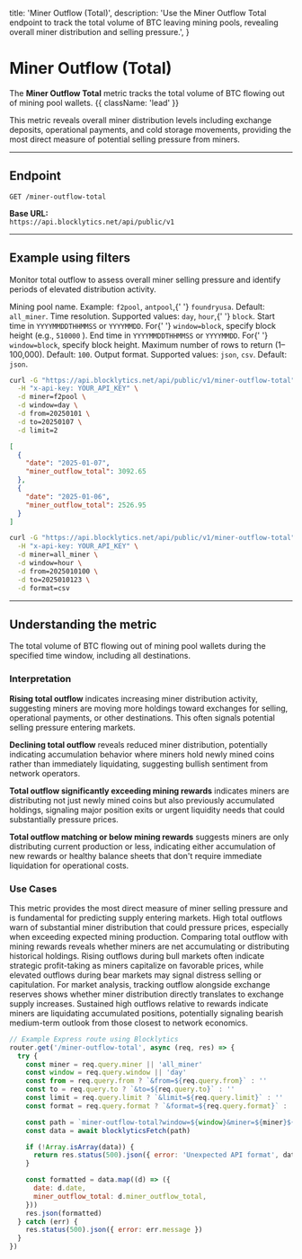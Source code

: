   title: 'Miner Outflow (Total)',
  description:
    'Use the Miner Outflow Total endpoint to track the total volume of BTC leaving mining pools, revealing overall miner distribution and selling pressure.',
}

# Miner Outflow (Total)

The **Miner Outflow Total** metric tracks the total volume of BTC flowing out of mining pool wallets. {{ className: 'lead' }}

This metric reveals overall miner distribution levels including exchange deposits, operational payments, and cold storage movements, providing the most direct measure of potential selling pressure from miners.

---

## Endpoint

`GET /miner-outflow-total`

**Base URL:**  
`https://api.blocklytics.net/api/public/v1`

---

## Example using filters

<Row>
  <Col>

Monitor total outflow to assess overall miner selling pressure and identify periods of elevated distribution activity.

<Properties>
  <Property name="miner" type="string">
    Mining pool name. Example: <code>f2pool</code>, <code>antpool</code>,{' '}
    <code>foundryusa</code>. Default: <code>all_miner</code>.
  </Property>
  <Property name="window" type="string">
    Time resolution. Supported values: <code>day</code>, <code>hour</code>,{' '}
    <code>block</code>.
  </Property>
  <Property name="from" type="string">
    Start time in <code>YYYYMMDDTHHMMSS</code> or <code>YYYYMMDD</code>. For{' '}
    <code>window=block</code>, specify block height (e.g., <code>510000</code>
    ).
  </Property>
  <Property name="to" type="string">
    End time in <code>YYYYMMDDTHHMMSS</code> or <code>YYYYMMDD</code>. For{' '}
    <code>window=block</code>, specify block height.
  </Property>
  <Property name="limit" type="integer">
    Maximum number of rows to return (1–100,000). Default: <code>100</code>.
  </Property>
  <Property name="format" type="string">
    Output format. Supported values: <code>json</code>, <code>csv</code>.
    Default: <code>json</code>.
  </Property>
</Properties>

  </Col>
  <Col>

```bash {title="Requesting Miner Outflow Total data"}
curl -G "https://api.blocklytics.net/api/public/v1/miner-outflow-total" \
  -H "x-api-key: YOUR_API_KEY" \
  -d miner=f2pool \
  -d window=day \
  -d from=20250101 \
  -d to=20250107 \
  -d limit=2
```

```json {title="Sample JSON response"}
[
  {
    "date": "2025-01-07",
    "miner_outflow_total": 3092.65
  },
  {
    "date": "2025-01-06",
    "miner_outflow_total": 2526.95
  }
]
```

```bash {title="Exporting as CSV"}
curl -G "https://api.blocklytics.net/api/public/v1/miner-outflow-total" \
  -H "x-api-key: YOUR_API_KEY" \
  -d miner=all_miner \
  -d window=hour \
  -d from=2025010100 \
  -d to=2025010123 \
  -d format=csv
```

  </Col>
</Row>

---

## Understanding the metric

<Row>
  <Col>

<Properties>
  <Property name="miner_outflow_total" type="number">
    The total volume of BTC flowing out of mining pool wallets during the
    specified time window, including all destinations.
  </Property>
</Properties>

### Interpretation

**Rising total outflow** indicates increasing miner distribution activity, suggesting miners are moving more holdings toward exchanges for selling, operational payments, or other destinations. This often signals potential selling pressure entering markets.

**Declining total outflow** reveals reduced miner distribution, potentially indicating accumulation behavior where miners hold newly mined coins rather than immediately liquidating, suggesting bullish sentiment from network operators.

**Total outflow significantly exceeding mining rewards** indicates miners are distributing not just newly mined coins but also previously accumulated holdings, signaling major position exits or urgent liquidity needs that could substantially pressure prices.

**Total outflow matching or below mining rewards** suggests miners are only distributing current production or less, indicating either accumulation of new rewards or healthy balance sheets that don't require immediate liquidation for operational costs.

### Use Cases

This metric provides the most direct measure of miner selling pressure and is fundamental for predicting supply entering markets. High total outflows warn of substantial miner distribution that could pressure prices, especially when exceeding expected mining production. Comparing total outflow with mining rewards reveals whether miners are net accumulating or distributing historical holdings. Rising outflows during bull markets often indicate strategic profit-taking as miners capitalize on favorable prices, while elevated outflows during bear markets may signal distress selling or capitulation. For market analysis, tracking outflow alongside exchange reserves shows whether miner distribution directly translates to exchange supply increases. Sustained high outflows relative to rewards indicate miners are liquidating accumulated positions, potentially signaling bearish medium-term outlook from those closest to network economics.

  </Col>
  <Col>

```js {title="Node.js (Express) example"}
// Example Express route using Blocklytics
router.get('/miner-outflow-total', async (req, res) => {
  try {
    const miner = req.query.miner || 'all_miner'
    const window = req.query.window || 'day'
    const from = req.query.from ? `&from=${req.query.from}` : ''
    const to = req.query.to ? `&to=${req.query.to}` : ''
    const limit = req.query.limit ? `&limit=${req.query.limit}` : ''
    const format = req.query.format ? `&format=${req.query.format}` : ''

    const path = `miner-outflow-total?window=${window}&miner=${miner}${from}${to}${limit}${format}`
    const data = await blocklyticsFetch(path)

    if (!Array.isArray(data)) {
      return res.status(500).json({ error: 'Unexpected API format', data })
    }

    const formatted = data.map((d) => ({
      date: d.date,
      miner_outflow_total: d.miner_outflow_total,
    }))
    res.json(formatted)
  } catch (err) {
    res.status(500).json({ error: err.message })
  }
})
```

  </Col>
</Row>
